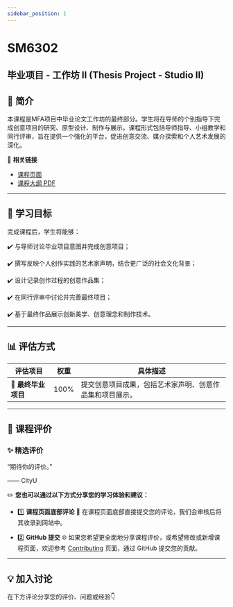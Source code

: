 ```yaml
---
sidebar_position: 1
---
```


# SM6302
## 毕业项目 - 工作坊 II (Thesis Project - Studio II)

## **📘 简介**
本课程是MFA项目中毕业论文工作坊的最终部分。学生将在导师的个别指导下完成创意项目的研究、原型设计、制作与展示。课程形式包括导师指导、小组教学和同行评审，旨在提供一个强化的平台，促进创意交流、媒介探索和个人艺术发展的深化。

🔗 **相关链接**
- [课程页面](https://www.cityu.edu.hk/catalogue/pg/202425/course/SM6302.htm)
- [课程大纲 PDF](https://www.cityu.edu.hk/catalogue/pg/202425/course/SM6302.pdf)

---

## **🎯 学习目标**

完成课程后，学生将能够：

✔️ 与导师讨论毕业项目意图并完成创意项目；

✔️ 撰写反映个人创作实践的艺术家声明，结合更广泛的社会文化背景；

✔️ 设计记录创作过程的创意作品集；

✔️ 在同行评审中讨论并完善最终项目；

✔️ 基于最终作品展示创新美学、创意理念和制作技术。

---

## **📊 评估方式**

| **评估项目**          | **权重** | **具体描述**                                                                                       |
|----------------------|---------|---------------------------------------------------------------------------------------------------|
| **📂 最终毕业项目**    | 100%     | 提交创意项目成果，包括艺术家声明、创意作品集和项目展示。                                               |

---

## **💬 课程评价**

### ✨ **精选评价**
<div className={commentStyles.commentBox}>
    <p className={commentStyles.commentText}>
        “期待你的评价。”
    </p>
    <p className={commentStyles.commentAuthor}>—— CityU</p>
</div>

✏️ **您也可以通过以下方式分享您的学习体验和建议：**

- 1️⃣ **课程页面底部评论**
💬 在课程页面底部直接提交您的评论，我们会审核后将其收录到网站中。

- 2️⃣ **GitHub 提交**
🌐 如果您希望更全面地分享课程评价，或希望修改或新增课程页面，欢迎参考 [Contributing](https://penjc.github.io/CityU/contributing) 页面，通过 GitHub 提交您的贡献。

---

## **💡 加入讨论**

在下方评论分享您的评价、问题或经验👇
<Utterances />